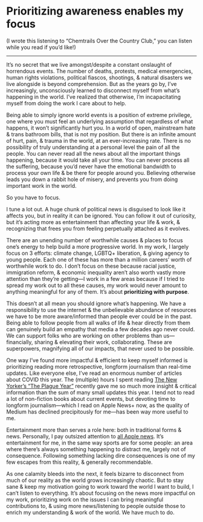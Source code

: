 
# Prioritizing awareness enables my focus

(I wrote this listening to “Chemtrails Over the Country Club,” you can listen while you read if you’d like!)

<Song url="https://song.link/us/i/1545567750" />

---

It’s no secret that we live amongst/despite a constant onslaught of horrendous events. The number of deaths, protests, medical emergencies, human rights violations, political fiascos, shootings, & natural disasters we live alongside is beyond comprehension. But as the years go by, I’ve increasingly, unconsciously learned to disconnect myself from what’s happening in the world. I’ve realized that otherwise, I’m incapacitating myself from doing the work I care about to help.

Being able to simply ignore world events is a position of extreme privilege, one where you must feel an underlying assumption that regardless of what happens, it won’t significantly hurt you. In a world of open, mainstream hate & trans bathroom bills, that is not my position. But there is an infinite amount of hurt, pain, & trauma in the world, at an ever-increasing rate. There is no possibility of truly understanding at a personal level the pain of all the people. You can never read all the news about all the important things happening, because it would take all your time. You can never process all the suffering, because you’d never have the emotional bandwidth to process your own life & be there for people around you. Believing otherwise leads you down a rabbit hole of misery, and prevents you from doing important work in the world.

So you have to focus.

I tune a lot out. A huge chunk of political news is disguised to look like it affects you, but in reality it can be ignored. You can follow it out of curiosity, but it’s acting more as entertainment than affecting your life & work, & recognizing that frees you from feeling perpetually attached as it evolves.

There are an unending number of worthwhile causes & places to focus one’s energy to help build a more progressive world. In my work, I largely focus on 3 efforts: climate change, LGBTQ+ liberation, & giving agency to young people. Each one of these has more than a million careers’ worth of worthwhile work to do. I don’t focus on these because racial justice, immigration reform, & economic inequality aren’t also worth vastly more attention than they’re getting—I work in a few areas because if I tried to spread my work out to all these causes, my work would never amount to anything meaningful for any of them. It’s about **prioritizing with purpose**.

This doesn’t at all mean you should ignore what’s happening. We have a responsibility to use the internet & the unbelievable abundance of resources we have to be more aware/informed than people ever could be in the past. Being able to follow people from all walks of life & hear directly from them can genuinely build an empathy that media a few decades ago never could. We can support folks who are working on other problems than us—financially, sharing & elevating their work, collaborating. These are superpowers, magnifying all of our impacts, that never used to be possible.

One way I’ve found more impactful & efficient to keep myself informed is prioritizing reading more retrospective, longform journalism than real-time updates. Like everyone else, I’ve read an enormous number of articles about COVID this year. The (multiple) hours I spent reading [The New Yorker’s “The Plague Year”](https://www.newyorker.com/magazine/2021/01/04/the-plague-year) recently gave me so much more insight & critical information than the sum of many small updates this year. I tend not to read a lot of non-fiction books about current events, but devoting time to longform journalism—which I read on Apple News+ now, as the quality of Medium has declined precipitously for me—has been way more useful to me.

Entertainment more than serves a role here: both in traditional forms & news. Personally, I pay outsized attention to [all Apple news](https://notebook.eugene.com/2019-09-10_why_i_care_about_apple/). It’s entertainment for me, in the same way sports are for some people: an area where there’s always something happening to distract me, largely not of consequence. Following something lacking dire consequences is one of my few escapes from this reality, & generally recommendable.

As one calamity bleeds into the next, it feels bizarre to disconnect from much of our reality as the world grows increasingly chaotic. But to stay sane & keep my motivation going to work toward the world I want to build, I can’t listen to everything. It’s about focusing on the news more impactful on my work, prioritizing work on the issues I can bring meaningful contributions to, & using more news/listening to people outside those to enrich my understanding & work of the world. We have much to do.
